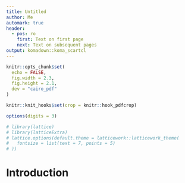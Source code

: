```yaml
---
title: Untitled
author: Me
automark: true
header:
  - pos: ro
    first: Text on first page
    next: Text on subsequent pages
output: komadown::koma_scartcl
---
```


```r
knitr::opts_chunk$set(
  echo = FALSE,
  fig.width = 2.3,
  fig.height = 2.1,
  dev = "cairo_pdf"
)

knitr::knit_hooks$set(crop = knitr::hook_pdfcrop)

options(digits = 3)

# library(lattice)
# library(latticeExtra)
# lattice.options(default.theme = latticework::latticework_theme(
#   fontsize = list(text = 7, points = 5)
# ))
```

# Introduction
